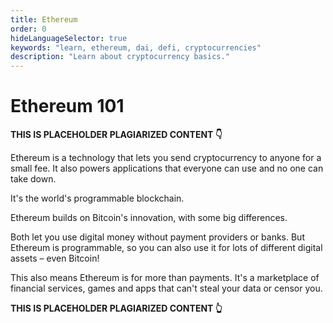 ```yaml
---
title: Ethereum
order: 0
hideLanguageSelector: true
keywords: "learn, ethereum, dai, defi, cryptocurrencies"
description: "Learn about cryptocurrency basics."
---
```


# Ethereum 101

**THIS IS PLACEHOLDER PLAGIARIZED CONTENT 👇**

Ethereum is a technology that lets you send cryptocurrency to anyone for a small fee. It also powers applications that everyone can use and no one can take down.

It's the world's programmable blockchain.

Ethereum builds on Bitcoin's innovation, with some big differences.

Both let you use digital money without payment providers or banks. But Ethereum is programmable, so you can also use it for lots of different digital assets – even Bitcoin!

This also means Ethereum is for more than payments. It's a marketplace of financial services, games and apps that can't steal your data or censor you.

**THIS IS PLACEHOLDER PLAGIARIZED CONTENT 👆**
